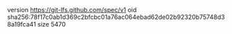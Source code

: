 version https://git-lfs.github.com/spec/v1
oid sha256:78f17c0ab1d369c2bfcbc01a76ac064ebad62de02b92320b75748d38a19fca41
size 5470
